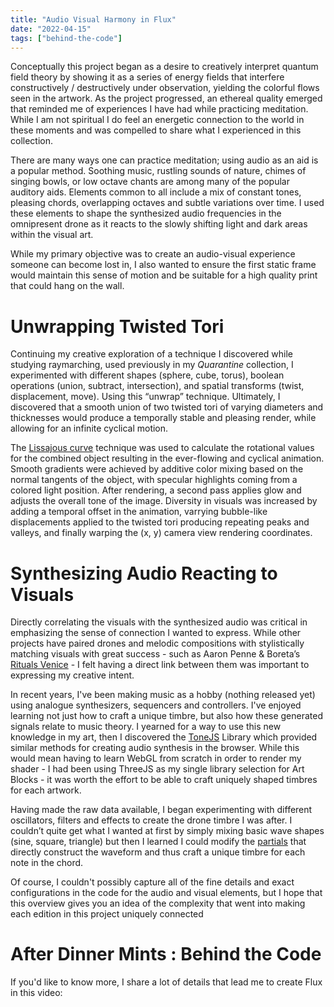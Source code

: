 ```yaml
---
title: "Audio Visual Harmony in Flux"
date: "2022-04-15"
tags: ["behind-the-code"]
---
```


Conceptually this project began as a desire to creatively interpret quantum field theory by showing it as a series of energy fields that interfere constructively / destructively under observation, yielding the colorful flows seen in the artwork. As the project progressed, an ethereal quality emerged that reminded me of experiences I have had while practicing meditation. While I am not spiritual I do feel an energetic connection to the world in these moments and was compelled to share what I experienced in this collection.

<ImageEmbed src="flux-oob-A.jpg" alt="Flux Out of Bounds A" width={1024} height={682} priority="true" />

There are many ways one can practice meditation; using audio as an aid is a popular method. Soothing music, rustling sounds of nature, chimes of singing bowls, or low octave chants are among many of the popular auditory aids. Elements common to all include a mix of constant tones, pleasing chords, overlapping octaves and subtle variations over time. I used these elements to shape the synthesized audio frequencies in the omnipresent drone as it reacts to the slowly shifting light and dark areas within the visual art.

<Grid cols={2} gap={8}>
    <ImageEmbed src="flux-oob-B.jpg" alt="Flux Out of Bounds B" width={1024} height={682} priority="true" />
    <ImageEmbed src="flux-oob-C.jpg" alt="Flux Out of Bounds C" width={1024} height={682} priority="true" />
</Grid>

While my primary objective was to create an audio-visual experience someone can become lost in, I also wanted to ensure the first static frame would maintain this sense of motion and be suitable for a high quality print that could hang on the wall.

# Unwrapping Twisted Tori

Continuing my creative exploration of a technique I discovered while studying raymarching, used previously in my _Quarantine_ collection, I experimented with different shapes (sphere, cube, torus), boolean operations (union, subtract, intersection), and spatial transforms (twist, displacement, move). Using this “unwrap” technique. Ultimately, I discovered that a smooth union of two twisted tori of varying diameters and thicknesses would produce a temporally stable and pleasing render, while allowing for an infinite cyclical motion.

<Grid cols={3} gap={8}>
    <ImageEmbed src="flux-unwrap-0.jpg" alt="Flux Unwrap 0" width={512} height={341} />
    <ImageEmbed src="flux-unwrap-1.jpg" alt="Flux Unwrap 1" width={512} height={341} />
    <ImageEmbed src="flux-unwrap-2.jpg" alt="Flux Unwrap 2" width={512} height={341} />
    <ImageEmbed src="flux-unwrap-3.jpg" alt="Flux Unwrap 3" width={512} height={341} />
    <ImageEmbed src="flux-unwrap-4.jpg" alt="Flux Unwrap 4" width={512} height={341} />
    <ImageEmbed src="flux-unwrap-5.jpg" alt="Flux Unwrap 5" width={512} height={341} />
</Grid>

The [Lissajous curve](https://en.wikipedia.org/wiki/Lissajous_curve) technique was used to calculate the rotational values for the combined object resulting in the ever-flowing and cyclical animation. Smooth gradients were achieved by additive color mixing based on the normal tangents of the object, with specular highlights coming from a colored light position. After rendering, a second pass applies glow and adjusts the overall tone of the image. Diversity in visuals was increased by adding a temporal offset in the animation, varrying bubble-like displacements applied to the twisted tori producing repeating peaks and valleys, and finally warping the (x, y) camera view rendering coordinates.

# Synthesizing Audio Reacting to Visuals

Directly correlating the visuals with the synthesized audio was critical in emphasizing the sense of connection I wanted to express. While other projects have paired drones and melodic compositions with stylistically matching visuals with great success - such as Aaron Penne & Boreta’s [Rituals Venice](https://www.artblocks.io/collections/presents/projects/0xa7d8d9ef8d8ce8992df33d8b8cf4aebabd5bd270/172) - I felt having a direct link between them was important to expressing my creative intent.

<ImageEmbed src="flux-oob-D.jpg" alt="Flux Out of Bounds D" width={2048} height={1365} />

In recent years, I've been making music as a hobby (nothing released yet) using analogue synthesizers, sequencers and controllers. I've enjoyed learning not just how to craft a unique timbre, but also how these generated signals relate to music theory. I yearned for a way to use this new knowledge in my art, then I discovered the [ToneJS](https://tonejs.github.io/) Library which provided similar methods for creating audio synthesis in the browser. While this would mean having to learn WebGL from scratch in order to render my shader - I had been using ThreeJS as my single library selection for Art Blocks - it was worth the effort to be able to craft uniquely shaped timbres for each artwork.

<Grid cols={3} gap={8}>
    <ImageEmbed
        src="flux-step-0.jpg"
        alt="Flux Step 0"
        width={1024}
        height={682}
        cardTitle="Luminance Render"
        cardContent="The first step in producing audio from the visuals was to render luminance to a fixed low resolution texture buffer that I could then read from to drive other values in the virtual synthesizer (like a CV connection)"
    />
    <ImageEmbed
        src="flux-step-1.jpg"
        alt="Flux Step 1"
        width={1024}
        height={682}
        cardTitle="Bands for Chord Notes"
        cardContent="Each edition selects a major chord that contains a low root note, a 3 note chord in the mid-range, and an extra 5th and 7th in higher octaves. These 6 notes then use sample data within pixel bands as shown."
    />
    <ImageEmbed
        src="flux-step-2.jpg"
        alt="Flux Step 2"
        width={1024}
        height={682}
        cardTitle="Sample Chunked Averages"
        cardContent="Each note band is then chunked into eight equally sized blocks and averaged to serve as the 'raw' sample data that are mapped to various elements of the synthesizer configuration. Normalized to 0-1 range."
    />
</Grid>

Having made the raw data available, I began experimenting with different oscillators, filters and effects to create the drone timbre I was after. I couldn’t quite get what I wanted at first by simply mixing basic wave shapes (sine, square, triangle) but then I learned I could modify the [partials](<https://en.wikipedia.org/wiki/Harmonic_series_(music)>) that directly construct the waveform and thus craft a unique timbre for each note in the chord.

<Grid cols={3} gap={8}>
    <ImageEmbed
        src="flux-step-3.jpg"
        alt="Flux Step 3"
        width={1024}
        height={682}
        cardTitle="Note Partials"
        cardContent="Modifying the chunked data such that the lower octave notes were more prominent, the data was applied directly to each note's partials thus ensuring every frame would have a unique and ever-changing timbre."
    />
    <ImageEmbed
        src="flux-step-4.jpg"
        alt="Flux Step 4"
        width={1024}
        height={682}
        cardTitle="Detune and Volume"
        cardContent="Each note's band of data was averaged and mapped to detune (-30 to +30 cents) and have the volume adjusted. This resulted in a pleasant 'widening' of the sound and low frequency vibrations due to note drifts."
    />
    <ImageEmbed
        src="flux-step-5.jpg"
        alt="Flux Step 5"
        width={1024}
        height={682}
        cardTitle="Low / High Pass Filters"
        cardContent="The entire image was averaged and the value used to control the cutoff frequency of a low and high pass filter, thus the dark renders were deep and smooth, with bright having a high pitch and quieter quality."
    />
</Grid>

Of course, I couldn't possibly capture all of the fine details and exact configurations in the code for the audio and visual elements, but I hope that this overview gives you an idea of the complexity that went into making each edition in this project uniquely connected

# After Dinner Mints : Behind the Code

If you'd like to know more, I share a lot of details that lead me to create Flux in this video:

<YouTubeEmbed id="K05P2oqXZKE" />

